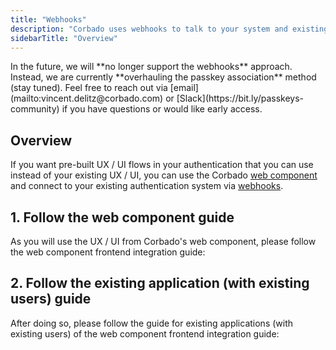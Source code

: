 ```yaml
---
title: "Webhooks"
description: "Corbado uses webhooks to talk to your system and existing user base, e.g. to verify legacy passwords and check the existence of users."
sidebarTitle: "Overview"
---
```



<Warning>
In the future, we will **no longer support the webhooks** approach. Instead, we are currently **overhauling the passkey association** method (stay tuned). Feel free to reach out via [email](mailto:vincent.delitz@corbado.com) or [Slack](https://bit.ly/passkeys-community) if you have questions or would like early access.
</Warning>

## Overview

If you want pre-built UX / UI flows in your authentication that you can use instead of your existing UX / UI, you can use the Corbado [web component](/frontend-integration/ui-components/web-component-previous-version/) and connect to your existing authentication system via [webhooks](/products/corbado-connect/connect-via-webhooks/webhooks).

## 1. Follow the web component guide

As you will use the UX / UI from Corbado's web component, please follow the web component frontend integration guide:

<Card href="/frontend-integration/ui-components/web-component-previous-version">
<Blogpost title="Web Component (previous version)" />
</Card>

## 2. Follow the existing application (with existing users) guide

After doing so, please follow the guide for existing applications (with existing users) of the web component frontend integration guide:

<Card href="/frontend-integration/ui-components/web-component-previous-version/existing-application-with-existing-users">
<Blogpost title="Existing Application (with existing users)" />
</Card>
